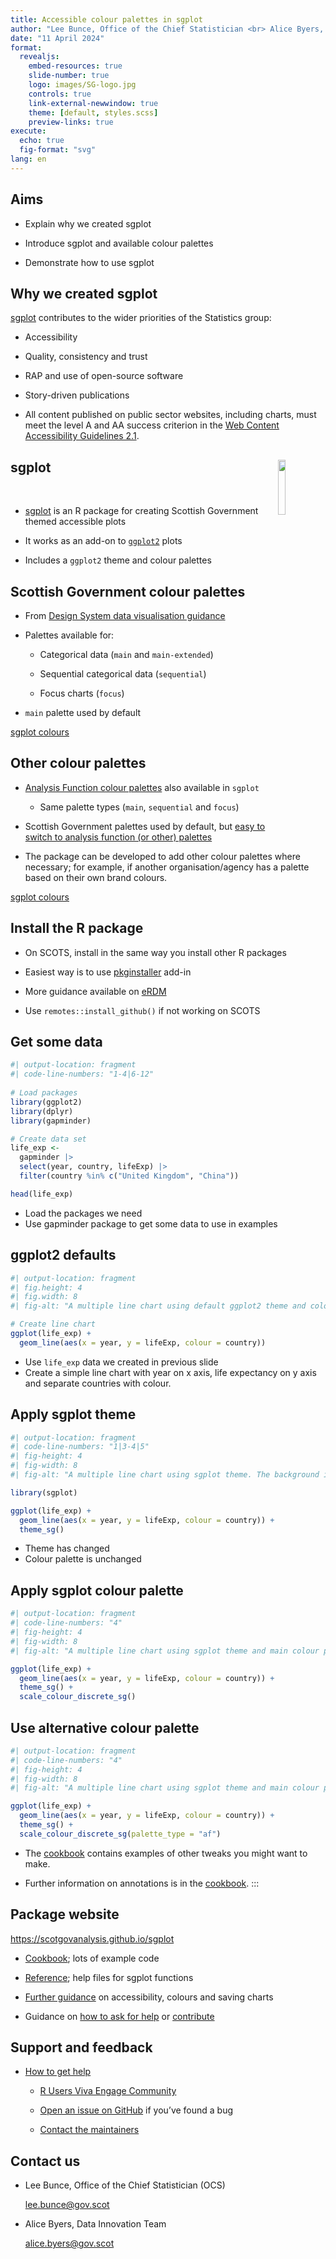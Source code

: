 ```yaml
---
title: Accessible colour palettes in sgplot
author: "Lee Bunce, Office of the Chief Statistician <br> Alice Byers, Data Innovation Team"
date: "11 April 2024"
format:
  revealjs: 
    embed-resources: true
    slide-number: true
    logo: images/SG-logo.jpg
    controls: true
    link-external-newwindow: true
    theme: [default, styles.scss]
    preview-links: true
execute:
  echo: true
  fig-format: "svg"
lang: en
---
```


## Aims

* Explain why we created sgplot

* Introduce sgplot and available colour palettes

*	Demonstrate how to use sgplot


## Why we created sgplot

[sgplot](https://scotgovanalysis.github.io/sgplot/) contributes to the wider priorities of the Statistics group:

* Accessibility

* Quality, consistency and trust

* RAP and use of open-source software

* Story-driven publications

::: {.notes}
* All content published on public sector websites, including charts, must meet the level A and AA success criterion in the [Web Content Accessibility Guidelines 2.1](https://www.w3.org/TR/WCAG21/).
:::


## sgplot <img width='15%' align='right' src='images/sgplot-logo.svg' alt=''/> 

<br>

* [sgplot](https://scotgovanalysis.github.io/sgplot/) is an R package for creating Scottish Government themed accessible plots

* It works as an add-on to [`ggplot2`](https://ggplot2.tidyverse.org/) plots

* Includes a `ggplot2` theme and colour palettes


## Scottish Government colour palettes

* From [Design System data visualisation guidance](https://designsystem.gov.scot/guidance/charts/data-visualisation-colour-palettes)

* Palettes available for: 

  * Categorical data (`main` and `main-extended`)

  * Sequential categorical data (`sequential`)

  * Focus charts (`focus`)

* `main` palette used by default


::: {.footer}
[sgplot colours](https://scotgovanalysis.github.io/sgplot/articles/colours.html)
:::


## Other colour palettes {.smaller}

* [Analysis Function colour palettes](https://analysisfunction.civilservice.gov.uk/policy-store/data-visualisation-colours-in-charts/) also available in `sgplot`

  * Same palette types (`main`, `sequential` and `focus`)

* Scottish Government palettes used by default, but [easy to switch to analysis function (or other) palettes](https://scotgovanalysis.github.io/sgplot/articles/cookbook.html#using-non-default-sgplot-colour-palettes)

* The package can be developed to add other colour palettes where necessary; for example, if another organisation/agency has a palette based on their own brand colours.


::: {.footer}
[sgplot colours](https://scotgovanalysis.github.io/sgplot/articles/colours.html)
:::


## Install the R package

* On SCOTS, install in the same way you install other R packages

* Easiest way is to use [pkginstaller](https://github.com/scotgovanalysis/pkginstaller) add-in

* More guidance available on [eRDM](https://erdm.scotland.gov.uk/documents/A42404229/details)

* Use `remotes::install_github()` if not working on SCOTS


## Get some data

```r
#| output-location: fragment
#| code-line-numbers: "1-4|6-12"
 
# Load packages
library(ggplot2)
library(dplyr)
library(gapminder)

# Create data set
life_exp <-
  gapminder |>
  select(year, country, lifeExp) |>
  filter(country %in% c("United Kingdom", "China"))

head(life_exp)
```

::: {.notes}
* Load the packages we need
* Use gapminder package to get some data to use in examples
:::


## ggplot2 defaults

```r
#| output-location: fragment
#| fig.height: 4
#| fig.width: 8
#| fig-alt: "A multiple line chart using default ggplot2 theme and colours. The background is grey with white grid lines, and the data lines are turquoise and orange."

# Create line chart
ggplot(life_exp) +
  geom_line(aes(x = year, y = lifeExp, colour = country))
```

::: {.notes}
* Use `life_exp` data we created in previous slide
* Create a simple line chart with year on x axis, life expectancy on y axis and separate countries with colour.
:::


## Apply sgplot theme

```r
#| output-location: fragment
#| code-line-numbers: "1|3-4|5"
#| fig-height: 4
#| fig-width: 8
#| fig-alt: "A multiple line chart using sgplot theme. The background is white with grey horizontal grid lines. The data lines are turquoise and orange." 

library(sgplot)

ggplot(life_exp) +
  geom_line(aes(x = year, y = lifeExp, colour = country)) +
  theme_sg()
```

::: {.notes}
* Theme has changed
* Colour palette is unchanged
:::


## Apply sgplot colour palette

```r
#| output-location: fragment
#| code-line-numbers: "4"
#| fig-height: 4
#| fig-width: 8
#| fig-alt: "A multiple line chart using sgplot theme and main colour palette. The background is white with grey horizontal grid lines. The data lines are dark blue and turquoise" 

ggplot(life_exp) +
  geom_line(aes(x = year, y = lifeExp, colour = country)) +
  theme_sg() +
  scale_colour_discrete_sg()
```


## Use alternative colour palette

```r
#| output-location: fragment
#| code-line-numbers: "4"
#| fig-height: 4
#| fig-width: 8
#| fig-alt: "A multiple line chart using sgplot theme and main colour palette from analysis function palettes. The background is white with grey horizontal grid lines. The data lines are dark blue and orange." 

ggplot(life_exp) +
  geom_line(aes(x = year, y = lifeExp, colour = country)) +
  theme_sg() +
  scale_colour_discrete_sg(palette_type = "af")
```


* The [cookbook](https://scotgovanalysis.github.io/sgplot/articles/cookbook.html#other-customisations) contains examples of other tweaks you might want to make.

* Further information on annotations is in the [cookbook](https://scotgovanalysis.github.io/sgplot/articles/cookbook.html#annotations).
:::


## Package website

<https://scotgovanalysis.github.io/sgplot>{preview-link="true"}

* [Cookbook](https://scotgovanalysis.github.io/sgplot/articles/cookbook.html); lots of example code

* [Reference](https://scotgovanalysis.github.io/sgplot/reference/index.html); help files for sgplot functions

* [Further guidance](https://scotgovanalysis.github.io/sgplot/articles/index.html) on accessibility, colours and saving charts

* Guidance on [how to ask for help](https://scotgovanalysis.github.io/sgplot/SUPPORT.html) or [contribute](https://scotgovanalysis.github.io/sgplot/CONTRIBUTING.html)


## Support and feedback

* [How to get help](https://scotgovanalysis.github.io/sgplot/SUPPORT.html)

  * [R Users Viva Engage Community](https://engage.cloud.microsoft/main/groups/eyJfdHlwZSI6Ikdyb3VwIiwiaWQiOiI2MzQ4MzE2NjczIn0)
  
  * [Open an issue on GitHub](https://github.com/scotgovanalysis/sgplot/issues/new) if you've found a bug
  
  * [Contact the maintainers](https://scotgovanalysis.github.io/sgplot/authors.html#authors)


## Contact us

* Lee Bunce, Office of the Chief Statistician (OCS)

  <lee.bunce@gov.scot>
  
* Alice Byers, Data Innovation Team
  
  <alice.byers@gov.scot>